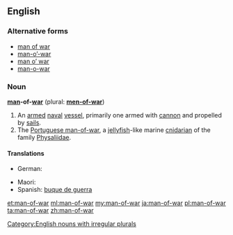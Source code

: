 ==English==

===Alternative forms===
*[[man of war]]
*[[man-o'-war|man-o’-war]]
*[[man o' war|man o’ war]]
*[[man-o-war]]

===Noun===
'''[[man]]-of-[[war]]''' (plural: '''[[men-of-war]]''')

# An [[armed]] [[naval]] [[vessel]], primarily one armed with [[cannon]] and propelled by [[sail]]s.
# The [[Portuguese man-of-war]], a [[jellyfish]]-like marine [[cnidarian]] of the family [[Physaliidae]].

====Translations====
{{trans-top|armed naval vessel}}
* German: {{t+|de|Kriegsschiff|n}}
{{trans-mid}}
* Maori: {{t|mi|manuao}}
* Spanish: [[buque de guerra]] {{g|m}}
{{trans-bottom}}

{{trans-top|jellyfish}}
{{trans-mid}}
{{trans-bottom}}

[[Category:English nouns with irregular plurals]]

[[et:man-of-war]]
[[ml:man-of-war]]
[[my:man-of-war]]
[[ja:man-of-war]]
[[pl:man-of-war]]
[[ta:man-of-war]]
[[zh:man-of-war]]